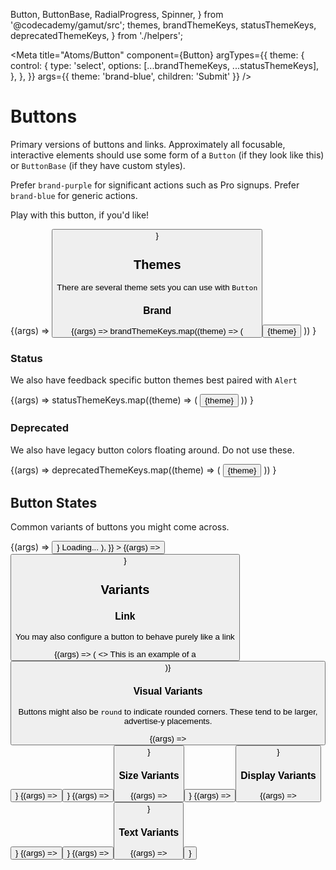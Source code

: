   Button,
  ButtonBase,
  RadialProgress,
  Spinner,
} from '@codecademy/gamut/src';
  themes,
  brandThemeKeys,
  statusThemeKeys,
  deprecatedThemeKeys,
} from './helpers';

<Meta
  title="Atoms/Button"
  component={Button}
  argTypes={{
    theme: {
      control: {
        type: 'select',
        options: [...brandThemeKeys, ...statusThemeKeys],
      },
    },
  }}
  args={{ theme: 'brand-blue', children: 'Submit' }}
/>

# Buttons

<StoryStatus status="stable" />

Primary versions of buttons and links. Approximately all focusable,
interactive elements should use some form of a `Button` (if
they look like this) or `ButtonBase` (if they have custom
styles).

Prefer `brand-purple` for significant actions such as Pro signups. Prefer `brand-blue` for generic actions.

Play with this button, if you&apos;d like!

<Canvas>
  <Story name="Button" args={{ children: 'Submit' }}>
    {(args) => <Button {...args} />}
  </Story>
</Canvas>

<Props story="Button" />

## Themes

There are several theme sets you can use with `Button`

### Brand

<Canvas columns={1}>
  <Story name="Brand Buttons" args={{ style: { margin: '1rem' } }}>
    {(args) =>
      brandThemeKeys.map((theme) => (
        <Button key={`${theme}`} {...args} theme={theme}>
          {theme}
        </Button>
      ))
    }
  </Story>
</Canvas>

### Status

We also have feedback specific button themes best paired with `Alert`

<Canvas>
  <Story name="Status Buttons" args={{ style: { margin: '1rem' } }}>
    {(args) =>
      statusThemeKeys.map((theme) => (
        <Button key={`${theme}`} {...args} theme={theme}>
          {theme}
        </Button>
      ))
    }
  </Story>
</Canvas>

### Deprecated

We also have legacy button colors floating around. Do not use these.

<Canvas>
  <Story name="Deprecated" args={{ style: { margin: '1rem' } }}>
    {(args) =>
      deprecatedThemeKeys.map((theme) => (
        <Button key={`${theme}`} {...args} theme={theme}>
          {theme}
        </Button>
      ))
    }
  </Story>
</Canvas>

## Button States

Common variants of buttons you might come across.

<Canvas>
  <Story name="Disabled " args={{ disabled: true, children: 'Disabled' }}>
    {(args) => <Button {...args} />}
  </Story>
  <Story
    name="Loading"
    args={{
      children: (
        <>
          <Spinner style={{ marginRight: '15px' }} /> Loading...
        </>
      ),
    }}
  >
    {(args) => <Button {...args} />}
  </Story>
</Canvas>

## Variants

### Link

You may also configure a button to behave purely like a link

<Canvas isColumn>
  <Story
    name="Link Button"
    args={{ link: true, href: '#', children: 'link', style: null }}
  >
    {(args) => (
      <>
        This is an example of a <Button {...args} />
      </>
    )}
  </Story>
</Canvas>

### Visual Variants

Buttons might also be `round` to indicate rounded corners. These tend to
be larger, advertise-y placements.

<Canvas isColumn>
  <Story name="Round" args={{ round: true, children: 'Round' }}>
    {(args) => <Button {...args} />}
  </Story>
  <Story name="Flat" args={{ flat: true, href: '#', children: 'Flat' }}>
    {(args) => <Button {...args} />}
  </Story>
  <Story
    name="Outline"
    args={{ href: '#', outline: true, children: 'Outline' }}
  >
    {(args) => <Button {...args} />}
  </Story>
</Canvas>

### Size Variants

<Canvas isColumn>
  <Story name="Large" args={{ size: 'large', children: 'Large' }}>
    {(args) => <Button {...args} />}
  </Story>
  <Story name="Small" args={{ size: 'small', children: 'Small' }}>
    {(args) => <Button {...args} />}
  </Story>
</Canvas>

### Display Variants

<Canvas isColumn>
  <Story name="Square" args={{ square: true, children: 'X' }}>
    {(args) => <Button {...args} />}
  </Story>
  <Story
    name="Fit Text"
    args={{
      fitText: true,
      children: 'Some Text to Fit, that might be very long',
    }}
  >
    {(args) => <Button {...args} />}
  </Story>
  <Story name="Block" args={{ block: true, children: 'Block' }}>
    {(args) => <Button {...args} />}
  </Story>
</Canvas>

### Text Variants

<Canvas>
  <Story name="Caps" args={{ caps: true }}>
    {(args) => <Button {...args} />}
  </Story>
</Canvas>

